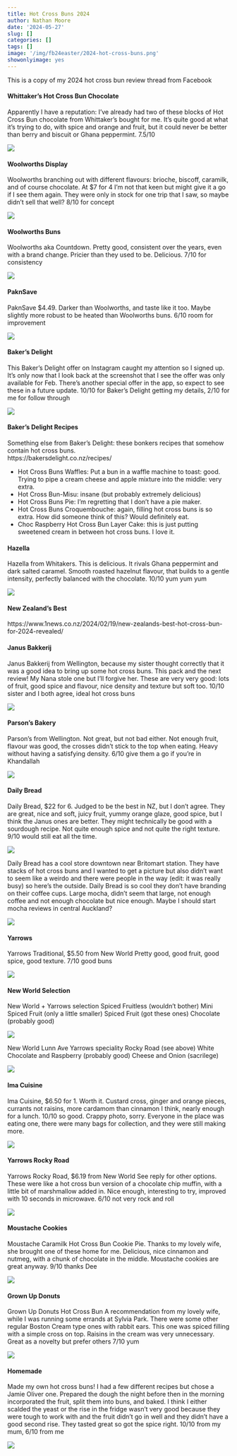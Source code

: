 ```yaml
---
title: Hot Cross Buns 2024
author: Nathan Moore
date: '2024-05-27'
slug: []
categories: []
tags: []
image: '/img/fb24easter/2024-hot-cross-buns.png'
showonlyimage: yes
---
```


This is a copy of my 2024 hot cross bun review thread from Facebook

#### Whittaker's Hot Cross Bun Chocolate

Apparently I have a reputation: I've already had two of these blocks of Hot Cross Bun chocolate from Whittaker's bought for me. It's quite good at what it's trying to do, with spice and orange and fruit, but it could never be better than berry and biscuit or Ghana peppermint. 7.5/10

![](/img/fb24easter/whittakers.jpg)

#### Woolworths Display

Woolworths branching out with different flavours: brioche, biscoff, caramilk, and of course chocolate. At $7 for 4 I'm not that keen but might give it a go if I see them again. They were only in stock for one trip that I saw, so maybe didn't sell that well? 8/10 for concept

![](/img/fb24easter/woolworths1.jpg)

#### Woolworths Buns

Woolworths aka Countdown. Pretty good, consistent over the years, even with a brand change. Pricier than they used to be. Delicious. 7/10 for consistency

![](/img/fb24easter/woolworths2.jpg)

#### PaknSave

PaknSave $4.49. Darker than Woolworths, and taste like it too. Maybe slightly more robust to be heated than Woolworths buns. 6/10 room for improvement

![](/img/fb24easter/paknsave.jpg)

#### Baker's Delight

This Baker's Delight offer on Instagram caught my attention so I signed up. It's only now that I look back at the screenshot that I see the offer was only available for Feb. There's another special offer in the app, so expect to see these in a future update. 10/10 for Baker's Delight getting my details, 2/10 for me for follow through

![](/img/fb24easter/bakersdelight.jpg)

#### Baker's Delight Recipes

Something else from Baker's Delight: these bonkers recipes that somehow contain hot cross buns.   
https://bakersdelight.co.nz/recipes/

- Hot Cross Buns Waffles: Put a bun in a waffle machine to toast: good. Trying to pipe a cream cheese and apple mixture into the middle: very extra.     
- Hot Cross Bun-Misu: insane (but probably extremely delicious)     
- Hot Cross Buns Pie: I'm regretting that I don't have a pie maker.      
- Hot Cross Buns Croquembouche: again, filling hot cross buns is so extra. How did someone think of this? Would definitely eat.     
- Choc Raspberry Hot Cross Bun Layer Cake: this is just putting sweetened cream in between hot cross buns. I love it.

#### Hazella 

Hazella from Whitakers. This is delicious. It rivals Ghana peppermint and dark salted caramel. Smooth roasted hazelnut flavour, that builds to a gentle intensity, perfectly balanced with the chocolate. 10/10 yum yum yum

![](/img/fb24easter/hazella.jpg)

#### New Zealand's Best

https://www.1news.co.nz/2024/02/19/new-zealands-best-hot-cross-bun-for-2024-revealed/ 

#### Janus Bakkerij

Janus Bakkerij from Wellington, because my sister thought correctly that it was a good idea to bring up some hot cross buns. This pack and the next review! My Nana stole one but I'll forgive her.
These are very very good: lots of fruit, good spice and flavour, nice density and texture but soft too.
10/10 sister and I both agree, ideal hot cross buns

![](/img/fb24easter/janus-bakkerij.jpg)

#### Parson's Bakery

Parson's from Wellington.
Not great, but not bad either. Not enough fruit, flavour was good, the crosses didn't stick to the top when eating. Heavy without having a satisfying density.
6/10 give them a go if you're in Khandallah

![](/img/fb24easter/parsons.jpg)

#### Daily Bread    

Daily Bread, $22 for 6.
Judged to be the best in NZ, but I don't agree. They are great, nice and soft, juicy fruit, yummy orange glaze, good spice, but I think the Janus ones are better. They might technically be good with a sourdough recipe. Not quite enough spice and not quite the right texture.
9/10 would still eat all the time.

![](/img/fb24easter/dailybread.jpg)  

Daily Bread has a cool store downtown near Britomart station. They have stacks of hot cross buns and I wanted to get a picture but also didn't want to seem like a weirdo and there were people in the way (edit: it was really busy) so here's the outside. Daily Bread is so cool they don't have branding on their coffee cups. Large mocha, didn't seem that large, not enough coffee and not enough chocolate but nice enough. Maybe I should start mocha reviews in central Auckland? 

![](/img/fb24easter/dailybread-store.jpg)

#### Yarrows

Yarrows Traditional, $5.50 from New World
Pretty good, good fruit, good spice, good texture. 7/10 good buns

![](/img/fb24easter/yarrows-spiced.jpg)

#### New World Selection

New World + Yarrows selection
Spiced Fruitless (wouldn't bother)
Mini Spiced Fruit (only a little smaller)
Spiced Fruit (got these ones)
Chocolate (probably good)

![](/img/fb24easter/new-world1.jpg)

New World Lunn Ave Yarrows speciality
Rocky Road (see above)
White Chocolate and Raspberry (probably good)
Cheese and Onion (sacrilege)

![](/img/fb24easter/new-world2.jpg)

#### Ima Cuisine

Ima Cuisine, $6.50 for 1. Worth it.
Custard cross, ginger and orange pieces, currants not raisins, more cardamom than cinnamon I think, nearly enough for a lunch. 10/10 so good.
Crappy photo, sorry. Everyone in the place was eating one, there were many bags for collection, and they were still making more.

![](/img/fb24easter/ima-cuisine.jpg)

#### Yarrows Rocky Road

Yarrows Rocky Road, $6.19 from New World
See reply for other options.
These were like a hot cross bun version of a chocolate chip muffin, with a little bit of marshmallow added in. Nice enough, interesting to try, improved with 10 seconds in microwave.
6/10 not very rock and roll

![](/img/fb24easter/yarrows-rockyroad.jpg)

#### Moustache Cookies

Moustache Caramilk Hot Cross Bun Cookie Pie.
Thanks to my lovely wife, she brought one of these home for me. Delicious, nice cinnamon and nutmeg, with a chunk of chocolate in the middle. Moustache cookies are great anyway.
9/10 thanks Dee

![](/img/fb24easter/moustache.jpg)

#### Grown Up Donuts

Grown Up Donuts Hot Cross Bun
A recommendation from my lovely wife, while I was running some errands at Sylvia Park. There were some other regular Boston Cream type ones with rabbit ears. This one was spiced filling with a simple cross on top. Raisins in the cream was very unnecessary. Great as a novelty but prefer others
7/10 yum

![](/img/fb24easter/grownup.jpg)

#### Homemade

Made my own hot cross buns!
I had a few different recipes but chose a Jamie Oliver one. Prepared the dough the night before then in the morning incorporated the fruit, split them into buns, and baked. I think I either scalded the yeast or the rise in the fridge wasn't very good because they were tough to work with and the fruit didn't go in well and they didn't have a good second rise. They tasted great so got the spice right.
10/10 from my mum, 6/10 from me

![](/img/fb24easter/homemade.jpg)
